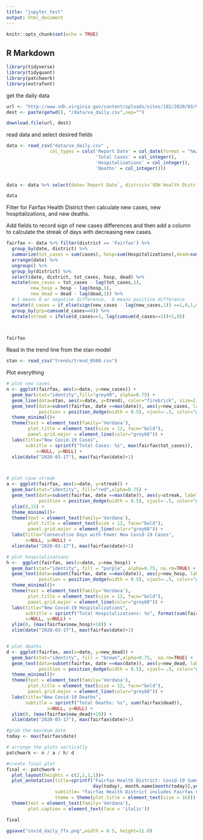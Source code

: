 ```yaml
---
title: "jupyter_test"
output: html_document
---
```


```r
knitr::opts_chunk$set(echo = TRUE)
```

## R Markdown

```r
library(tidyverse)
library(tidyquant)
library(patchwork)
library(extrafont)


```


get the daily data
```r


url <- "http://www.vdh.virginia.gov/content/uploads/sites/182/2020/03/VDH-COVID-19-PublicUseDataset-Cases.csv"
dest <- paste(getwd(), "/data/va_daily.csv",sep="")

download.file(url, dest)


```
read data and select desired fields
```r
data <- read_csv("data/va_daily.csv" ,
                col_types = cols('Report Date' = col_date(format = "%m/%d/%Y"),
                                 'Total Cases' = col_integer(),
                                 'Hospitalizations' = col_integer(),
                                 'Deaths' = col_integer()))
                

data <- data %>% select(date=`Report Date`, district=`VDH Health District`, cases=`Total Cases`, Hospitalizations, Deaths)

data
```


Filter for Fairfax Health District then calculate new cases, new hospitalizations, and new deaths.

Add fields to record sign of new cases differences and then add a column to calculate the streak of days with decreasing new cases.
```r
fairfax <- data %>% filter(district == 'Fairfax') %>% 
  group_by(date, district) %>%
  summarize(tot_cases = sum(cases), hosp=sum(Hospitalizations),dead=sum(Deaths)) %>% 
  arrange(date) %>% 
  ungroup() %>% 
  group_by(district) %>%
  select(date, district, tot_cases, hosp, dead) %>%
  mutate(new_cases = tot_cases - lag(tot_cases,1),
         new_hosp = hosp - lag(hosp,1),
         new_dead = dead - lag(dead,1)) %>% 
  # 1 means 0 or negative difference,  0 means positive difference
  mutate(d_cases = if_else(sign(new_cases - lag(new_cases,1)) ==1,0,1,missing=0)) %>%
  group_by(grp=cumsum(d_cases==0)) %>% 
  mutate(streak = ifelse(d_cases==1, lag(cumsum(d_cases==1))+1,0))

  

fairfax

```

Read in the trend line from the stan model

```r
stan <- read_csv("trends/trend_0508.csv")

```



Plot everything
```r

# plot new cases
n <- ggplot(fairfax, aes(x=date, y=new_cases)) +
  geom_bar(stat="identity",fill="grey49", alpha=0.75) +
  geom_line(data=stan, aes(x=date, y=trend), color="firebrick", size=2, linetype="solid")+
  geom_text(data=subset(fairfax, date ==max(date)), aes(y=new_cases, label=new_cases),
            position = position_dodge(width = 0.5), vjust=-.5, color="grey32") +
  theme_minimal()+
  theme(text = element_text(family='Verdana'),
        plot.title = element_text(size = 12, face="bold"),
        panel.grid.major = element_line(color="grey68")) +
  labs(title="New Covid-19 Cases",
       subtitle = sprintf("Total Cases: %s", max(fairfax$tot_cases)),
           x=NULL, y=NULL) +
  xlim(date("2020-03-17"), max(fairfax$date)+1)



# plot case streak
a <- ggplot(fairfax, aes(x=date, y=streak)) + 
  geom_bar(stat="identity", fill="red",alpha=0.75) +
  geom_text(data=subset(fairfax, date ==max(date)), aes(y=streak, label=streak),
            position = position_dodge(width = 0.5), vjust=-.5, color="grey32") +
  ylim(0,15) +
  theme_minimal()+
  theme(text = element_text(family='Verdana'),
        plot.title = element_text(size = 12, face="bold"),
        panel.grid.major = element_line(color="grey68")) +
  labs(title="Consecutive Days with Fewer New Covid-19 Cases",
       x=NULL, y=NULL) +
  xlim(date("2020-03-17"), max(fairfax$date)+1)

# plot hospitalizations
h <-  ggplot(fairfax, aes(x=date, y=new_hosp)) +
  geom_bar(stat="identity", fill = "purple", alpha=0.75, na.rm=TRUE) +
  geom_text(data=subset(fairfax, date ==max(date)), aes(y=new_hosp, label=new_hosp),
            position = position_dodge(width = 0.5), vjust=-.5, color="grey32") +
  theme_minimal()+
  theme(text = element_text(family='Verdana'),
        plot.title = element_text(size = 12, face="bold"),
        panel.grid.major = element_line(color="grey68")) +
  labs(title="New Covid-19 Hospitalizations",
       subtitle = sprintf("Total Hospitalizations: %s", format(sum(fairfax$hosp),big.mark=",", scientific=FALSE)),
       x=NULL, y=NULL) +
  ylim(0, (max(fairfax$new_hosp)+10)) +
  xlim(date("2020-03-17"), max(fairfax$date)+1)


# plot deaths
d <- ggplot(fairfax, aes(x=date, y=new_dead)) +
  geom_bar(stat="identity", fill = "brown",alpha=0.75,  na.rm=TRUE) +
  geom_text(data=subset(fairfax, date ==max(date)), aes(y=new_dead, label=new_dead),
            position = position_dodge(width = 0.5), vjust=-.5, color="grey32") +
  theme_minimal()+
  theme(text = element_text(family='Verdana'),
        plot.title = element_text(size = 12, face="bold"),
        panel.grid.major = element_line(color="grey68")) +
  labs(title="New Covid-19 Deaths",
       subtitle = sprintf("Total Deaths: %s", sum(fairfax$dead)),
               x=NULL, y=NULL) +
  ylim(0, (max(fairfax$new_dead)+10)) +
  xlim(date("2020-03-17"), max(fairfax$date)+1)

#grab the maximum date
today <- max(fairfax$date)

# arrange the plots vertically
patchwork <- n / a / h/ d 

#create final plot
final <- patchwork + 
  plot_layout(heights = c(2,1,1,1))+
  plot_annotation(title=sprintf("Fairfax Health District: Covid-19 Summary for %s %s %s",
                                day(today), month.name[month(today)],year(today)),
                  subtitle= "Fairfax Health District includes Fairfax County, City of Fairfax, and City of Falls Church\nSource: Virginia Department of Health",
                  theme = theme(plot.title = element_text(size = 16))) &
  theme(text = element_text(family='Verdana'),
        plot.caption = element_text(face = 'italic')) 

final
```

```r
ggsave("covid_daily_ffx.png",width = 8.5, height=11.0)
```





